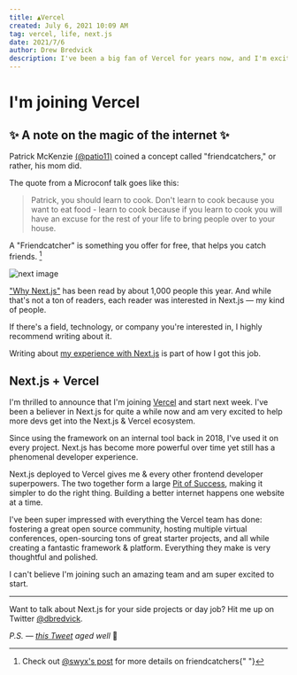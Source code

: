 ```yaml
---
title: ▲Vercel
created: July 6, 2021 10:09 AM
tag: vercel, life, next.js
date: 2021/7/6
author: Drew Bredvick
description: I've been a big fan of Vercel for years now, and I'm excited to announce I'm joining the team this month.
---
```




<OGImage />

# I'm joining Vercel

## ✨ A note on the magic of the internet ✨

Patrick McKenzie [(@patio11)](https://twitter.com/patio11) coined a concept called "friendcatchers," or rather, his mom did.

The quote from a Microconf talk goes like this:

> Patrick, you should learn to cook. Don't learn to cook because you want to eat food - learn to cook because if you learn to cook you will have an excuse for the rest of your life to bring people over to your house.

A "Friendcatcher" is something you offer for free, that helps you catch friends. [^1]

![next image](/images/why-next-metrics.png)

["Why Next.js"](/posts/why-nextjs) has been read by about 1,000 people this year. And while that's not a ton of readers, each reader was interested in Next.js — my kind of people.

If there's a field, technology, or company you're interested in, I highly recommend writing about it.

Writing about [my experience with Next.js](/tags/next.js) is part of how I got this job.

## Next.js + Vercel

I'm thrilled to announce that I'm joining [Vercel](https://vercel.com/) and start next week. I've been a believer in Next.js for quite a while now and am very excited to help more devs get into the Next.js & Vercel ecosystem.

Since using the framework on an internal tool back in 2018, I've used it on every project. Next.js has become more powerful over time yet still has a phenomenal developer experience.

Next.js deployed to Vercel gives me & every other frontend developer superpowers. The two together form a large [Pit of Success](https://philosopherdeveloper.com/posts/pit-of-success.html), making it simpler to do the right thing. Building a better internet happens one website at a time.

I've been super impressed with everything the Vercel team has done: fostering a great open source community, hosting multiple virtual conferences, open-sourcing tons of great starter projects, and all while creating a fantastic framework & platform. Everything they make is very thoughtful and polished.

I can't believe I'm joining such an amazing team and am super excited to start.

---

[^1]: Check out [@swyx's post](https://www.swyx.io/friendcatchers/) for more details on friendcatchers{" "}

Want to talk about Next.js for your side projects or day job? Hit me up on Twitter [@dbredvick](https://twitter.com/dbredvick).

_P.S. — [this Tweet](https://twitter.com/DBredvick/status/1247977555937955847) aged well_ 🙂
